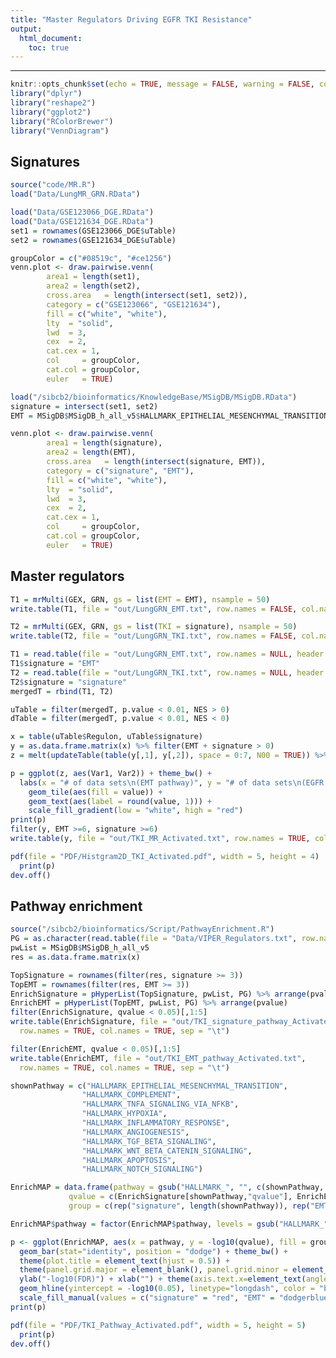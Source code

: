 ```yaml
---
title: "Master Regulators Driving EGFR TKI Resistance"
output:
  html_document:
    toc: true
---
```

***

```r
knitr::opts_chunk$set(echo = TRUE, message = FALSE, warning = FALSE, comment = "", fig.dpi = 300, fig.align = 'center')
library("dplyr")
library("reshape2")
library("ggplot2")
library("RColorBrewer")
library("VennDiagram")
```

## Signatures

```r
source("code/MR.R")
load("Data/LungMR_GRN.RData")

load("Data/GSE123066_DGE.RData")
load("Data/GSE121634_DGE.RData")
set1 = rownames(GSE123066_DGE$uTable)
set2 = rownames(GSE121634_DGE$uTable)

groupColor = c("#08519c", "#ce1256")
venn.plot <- draw.pairwise.venn(
        area1 = length(set1),
        area2 = length(set2),
        cross.area   = length(intersect(set1, set2)),
        category = c("GSE123066", "GSE121634"),
        fill = c("white", "white"),
        lty  = "solid",
        lwd  = 3,
        cex  = 2,
        cat.cex = 1,
        col     = groupColor,
        cat.col = groupColor,
        euler   = TRUE)
```

```r
load("/sibcb2/bioinformatics/KnowledgeBase/MSigDB/MSigDB.RData")
signature = intersect(set1, set2)
EMT = MSigDB$MSigDB_h_all_v5$HALLMARK_EPITHELIAL_MESENCHYMAL_TRANSITION

venn.plot <- draw.pairwise.venn(
        area1 = length(signature),
        area2 = length(EMT),
        cross.area   = length(intersect(signature, EMT)),
        category = c("signature", "EMT"),
        fill = c("white", "white"),
        lty  = "solid",
        lwd  = 3,
        cex  = 2,
        cat.cex = 1,
        col     = groupColor,
        cat.col = groupColor,
        euler   = TRUE)
```

## Master regulators

```r

T1 = mrMulti(GEX, GRN, gs = list(EMT = EMT), nsample = 50)
write.table(T1, file = "out/LungGRN_EMT.txt", row.names = FALSE, col.names = TRUE, sep = "\t")

T2 = mrMulti(GEX, GRN, gs = list(TKI = signature), nsample = 50)
write.table(T2, file = "out/LungGRN_TKI.txt", row.names = FALSE, col.names = TRUE, sep = "\t")
```

```r
T1 = read.table(file = "out/LungGRN_EMT.txt", row.names = NULL, header = TRUE, sep = "\t")
T1$signature = "EMT"
T2 = read.table(file = "out/LungGRN_TKI.txt", row.names = NULL, header = TRUE, sep = "\t")
T2$signature = "signature"
mergedT = rbind(T1, T2)

uTable = filter(mergedT, p.value < 0.01, NES > 0)
dTable = filter(mergedT, p.value < 0.01, NES < 0)

x = table(uTable$Regulon, uTable$signature)
y = as.data.frame.matrix(x) %>% filter(EMT + signature > 0)
z = melt(updateTable(table(y[,1], y[,2]), space = 0:7, N00 = TRUE)) %>% filter(Var1 + Var2 > 0)

p = ggplot(z, aes(Var1, Var2)) + theme_bw() +
  labs(x = "# of data sets\n(EMT pathway)", y = "# of data sets\n(EGFR TKI signatue)", title = "") +
    geom_tile(aes(fill = value)) + 
    geom_text(aes(label = round(value, 1))) +
    scale_fill_gradient(low = "white", high = "red")
print(p)
filter(y, EMT >=6, signature >=6)
write.table(y, file = "out/TKI_MR_Activated.txt", row.names = TRUE, col.names = TRUE, sep = "\t")
```

```r
pdf(file = "PDF/Histgram2D_TKI_Activated.pdf", width = 5, height = 4)
  print(p)
dev.off()
```

## Pathway enrichment

```r
source("/sibcb2/bioinformatics/Script/PathwayEnrichment.R")
PG = as.character(read.table(file = "Data/VIPER_Regulators.txt", row.names = NULL, col.names=TRUE,sep = "\t")[,1])
pwList = MSigDB$MSigDB_h_all_v5
res = as.data.frame.matrix(x)

TopSignature = rownames(filter(res, signature >= 3))
TopEMT = rownames(filter(res, EMT >= 3))
EnrichSignature = pHyperList(TopSignature, pwList, PG) %>% arrange(pvalue)
EnrichEMT = pHyperList(TopEMT, pwList, PG) %>% arrange(pvalue)
filter(EnrichSignature, qvalue < 0.05)[,1:5]
write.table(EnrichSignature, file = "out/TKI_signature_pathway_Activated.txt", 
  row.names = TRUE, col.names = TRUE, sep = "\t")

filter(EnrichEMT, qvalue < 0.05)[,1:5]
write.table(EnrichEMT, file = "out/TKI_EMT_pathway_Activated.txt", 
  row.names = TRUE, col.names = TRUE, sep = "\t")

shownPathway = c("HALLMARK_EPITHELIAL_MESENCHYMAL_TRANSITION",
                "HALLMARK_COMPLEMENT",
                "HALLMARK_TNFA_SIGNALING_VIA_NFKB",
                "HALLMARK_HYPOXIA",
                "HALLMARK_INFLAMMATORY_RESPONSE",
                "HALLMARK_ANGIOGENESIS",
                "HALLMARK_TGF_BETA_SIGNALING",
                "HALLMARK_WNT_BETA_CATENIN_SIGNALING",
                "HALLMARK_APOPTOSIS",
                "HALLMARK_NOTCH_SIGNALING")

EnrichMAP = data.frame(pathway = gsub("HALLMARK_", "", c(shownPathway, shownPathway)), 
             qvalue = c(EnrichSignature[shownPathway,"qvalue"], EnrichEMT[shownPathway, "qvalue"]),
             group = c(rep("signature", length(shownPathway)), rep("EMT", length(shownPathway))))

EnrichMAP$pathway = factor(EnrichMAP$pathway, levels = gsub("HALLMARK_", "", shownPathway))

p <- ggplot(EnrichMAP, aes(x = pathway, y = -log10(qvalue), fill = group)) +
  geom_bar(stat="identity", position = "dodge") + theme_bw() +
  theme(plot.title = element_text(hjust = 0.5)) +
  theme(panel.grid.major = element_blank(), panel.grid.minor = element_blank()) +
  ylab("-log10(FDR)") + xlab("") + theme(axis.text.x=element_text(angle = 60, hjust = 1, size = 8)) +
  geom_hline(yintercept = -log10(0.05), linetype="longdash", color = "black", size=0.5) +
  scale_fill_manual(values = c("signature" = "red", "EMT" = "dodgerblue4"))
print(p)
```

```r
pdf(file = "PDF/TKI_Pathway_Activated.pdf", width = 5, height = 5)
  print(p)
dev.off()
```
